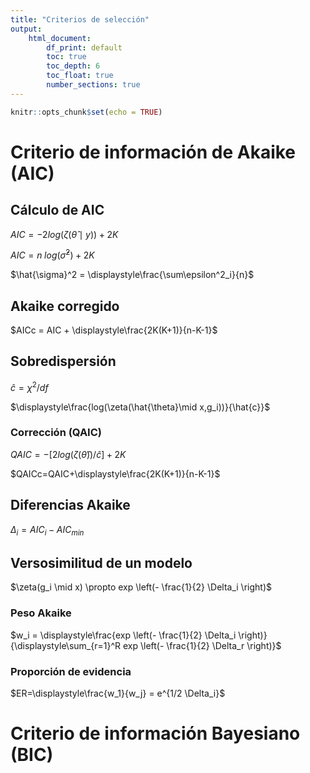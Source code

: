 ```yaml
---
title: "Criterios de selección"
output:
    html_document:
        df_print: default
        toc: true
        toc_depth: 6
        toc_float: true
        number_sections: true
---
```


```r
knitr::opts_chunk$set(echo = TRUE)
```

# Criterio de información de Akaike (AIC)

## Cálculo de AIC


$AIC = -2log(\zeta(\hat{\theta}\mid y))+2K$

$AIC = n\;log(\hat{\sigma}^2)+2K$

$\hat{\sigma}^2 = \displaystyle\frac{\sum\epsilon^2_i}{n}$


## Akaike corregido

$AICc = AIC + \displaystyle\frac{2K(K+1)}{n-K-1}$

## Sobredispersión

$\hat{c}=\chi^2/df$

$\displaystyle\frac{log(\zeta(\hat{\theta}\mid x,g_i))}{\hat{c}}$

### Corrección (QAIC)


$QAIC=-\left[2log(\zeta(\hat{\theta}))/\hat{c}\right]+2K$


$QAICc=QAIC+\displaystyle\frac{2K(K+1)}{n-K-1}$

## Diferencias Akaike

$\Delta_i=AIC_i-AIC_{min}$

## Versosimilitud de un modelo

$\zeta(g_i \mid x) \propto exp \left(- \frac{1}{2} \Delta_i \right)$

### Peso Akaike

$w_i = \displaystyle\frac{exp \left(- \frac{1}{2} \Delta_i \right)}{\displaystyle\sum_{r=1}^R exp \left(- \frac{1}{2} \Delta_r \right)}$

### Proporción de evidencia

$ER=\displaystyle\frac{w_1}{w_j} = e^{1/2 \Delta_i}$

# Criterio de información Bayesiano (BIC)